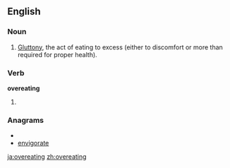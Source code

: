==English==

===Noun===
{{en-noun|-}}

#[[gluttony|Gluttony]], the act of eating to excess (either to discomfort or more than required for proper health).

===Verb===
'''overeating'''

#{{present participle of|[[overeat]]}}

===Anagrams===
* {{alphagram|aeeginortv}}
* [[envigorate#English|envigorate]]

[[ja:overeating]]
[[zh:overeating]]